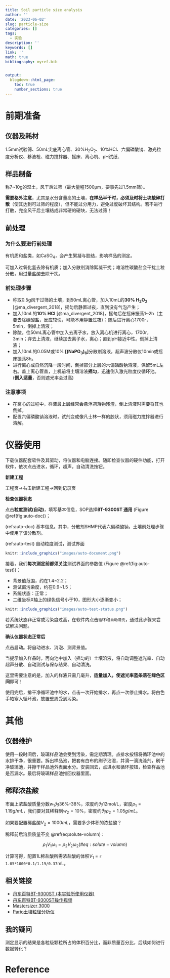 ---
title: Soil particle size analysis
author: ''
date: '2023-06-02'
slug: particle-size
categories: []
tags:
  - 实验
description: ''
keywords: []
link: ''
math: true
bibliography: myref.bib


output:
  blogdown::html_page:
    toc: true
    number_sections: true
---






# 前期准备

## 仪器及耗材

1.5mm试验筛、50mL尖底离心管、30%H~2~O~2~、10%HCl、六偏磷酸钠、激光粒度分析仪、移液枪、磁力搅拌器、摇床、离心机、pH试纸、

## 样品制备

称7~10g的湿土，风干后过筛（最大量程1500μm，要事先过1.5mm筛）。

**需要格外注意**，尤其是水分含量高的土壤，**在样品半干时，必须及时将土块敲碎打散**（使其达到可过筛的程度），但不能过分用力，避免过度破坏其结构。若不进行打散，完全风干后土壤结成非常硬的硬块，无法过筛！



## 前处理

### 为什么要进行前处理

有机质和盐类，如CaSO~4~，会产生絮凝与胶结，影响样品的测定。

可加入过氧化氢去除有机质；加入分散剂消除絮凝干扰；难溶性碳酸盐会干扰土粒分散，用过量盐酸去除干扰。

### 前处理步骤

- 称取0.5g风干过筛的土壤，到50mL离心管，加入10mL的**30% H~2~O~2~** [@ma_divergent_2018]，摇匀后静置过夜，直到没有气泡产生；
- 加入10mL的**10% HCl** [@ma_divergent_2018]，摇匀后在摇床振荡1~2h（主要去除碳酸盐，反应较快，可能不用静置过夜）；随后进行离心1700r，5min，倒掉上清液；
- 除酸。往50mL离心管中加入去离子水，放入离心机进行离心，1700r，3min；弃去上清液，继续加去离子水，离心；直到pH接近中性。倒掉上清液；
- 加入10mL的0.05M或10% **[(NaPO~3~)~6~]**分散剂溶液，超声波分散仪10min或摇床振荡8h。
- 进行离心或自然沉降一段时间，倒掉部分上层的六偏磷酸钠溶液，保留5mL左右。盖上离心管盖，上机前将土壤溶液**摇匀**，迅速倒入激光粒度仪循环池。(**倒入适量**，否则遮光率会过高)

### 注意事项

- 在离心的过程中，样液最上层经常会悬浮凋落物残渣，倒上清液时需要将其也倒掉。
- 配置六偏磷酸钠溶液时，试剂变成像凡士林一样的胶状，须用磁力搅拌器进行溶解。







# 仪器使用


下载仪器配套软件及其驱动，将仪器和电脑连接。随即检查仪器的硬件功能，打开软件，依次点击进水，循环，超声，自动清洗按钮。

**新建工程**

工程页->右击新建工程->回到记录页


**检查仪器状态**


点击**粒度测试(自动)**，填写基本信息，SOP选择**BT-9300ST 通用** (Figure \@ref(fig:auto-doc))；

(ref:auto-doc) 基本信息。其中，分散剂SHMP代表六偏磷酸钠，土壤前处理步骤中使用了该分散剂。

(ref:auto-test) 自动粒度测试，测试界面

```{r auto-doc, echo=FALSE, out.width="80%", fig.cap="(ref:auto-doc)"}
knitr::include_graphics("images/auto-document.png")
```

接着，我们**每次测定前都须关注**测试界面的参数值 (Figure \@ref(fig:auto-test))：

- 背景值范围，约在1.4~2.2；
- 测试窗污染度，约在0.9~1.5；
- 系统状态：正常；
- 二维坐标X轴上的绿色信号小于10，图形大小逐渐变小；

```{r auto-test, echo=FALSE, out.width="80%", fig.cap="(ref:auto-test)"}
knitr::include_graphics("images/auto-test-status.png")
```


若系统状态非正常或污染度过高，在软件内点击`循环`和`自动清洗`，通过此步骤来尝试解决问题。



**确认仪器状态正常后**




点击启动。将自动进水、消泡、测背景值。

当提示加入样品时，再向池中加入（摇匀的）土壤溶液，将自动调整遮光率、自动超声分散、自动测试与保存结果、自动清洗。

这里需要注意的是，加入的样液只需几毫升，**适量加入，使遮光率蓝条落在绿色区间**即可！


使用完后，排干净循环池中的水，点击一次开始排水，再点一次停止排水。将白色手帕塞入循环池，放置壁周受到污染。


# 其他

## 仪器维护


使用一段时间后，玻璃样品池会受到污染，需定期清理。点排水按钮将循环池中的水排干净，很重要。拆出样品池，把套有白布的刷子沾湿，并滴一滴洗涤剂，刷干净玻璃池，并擦干样品池外表面水分。安装回去，点进水和循环按钮，检查样品池是否漏水。最后将玻璃样品池推回仪器里面。





## 稀释浓盐酸

市面上浓盐酸质量分数$w_1$为36%-38%，浓度约为12mol/L，密度$\rho_1 = 1.19 g/mL$，我们要对其稀释到$w_2 = 10\%$，密度约为$\rho_2 = 1.05 g/mL$。

如果要配置稀盐酸$V_2 = 1000mL$，需要多少体积的浓盐酸？

稀释前后溶质质量不变 \@ref(eq:solute-volumn)：

$$
\rho_1V_1\omega_1 = \rho_2V_2\omega_2
(\#eq:solute-volumn)
$$

计算可得，配置1L稀盐酸所需浓盐酸的体积$V_1$ = `r 1.05*1000*0.1/1.19/0.37`mL。


## 相关链接

- [丹东百特BT-9300ST (本实验所使用仪器)](https://www.bettersize.com/prodetail?id=122)
- [丹东百特BT-9300ST操作视频](https://mp.weixin.qq.com/s/z4lDsfFFLl-6mw0ybPnz8w)
- [Mastersizer 3000](https://www.malvernpanalytical.com.cn/products/product-range/mastersizer-range/mastersizer-3000)
- [Pario土壤粒径分析仪](https://mp.weixin.qq.com/s/QyIlukHpsyjK0DRKIdQg3Q)

## 我的疑问

测定显示的结果是各粒级颗粒所占的体积百分比，而非质量百分比，后续如何进行数据转化？

# Reference



